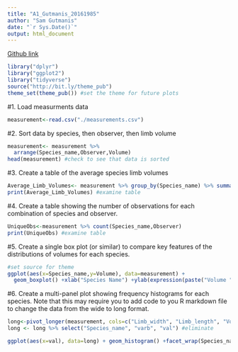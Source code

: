 ```yaml
---
title: "A1_Gutmanis_20161985"
author: "Sam Gutmanis"
date: "`r Sys.Date()`"
output: html_document
---
```


[Github link]("https://github.com/Sgutmanis/BIOL432_Assignment1")

```r
library("dplyr")
library("ggplot2")
library("tidyverse")
source("http://bit.ly/theme_pub")
theme_set(theme_pub()) #set the theme for future plots
```

#1. Load measurments data
```r
measurement<-read.csv("./measurements.csv")
```
#2. Sort data by species, then observer, then limb volume
```r
measurement<- measurement %>% 
  arrange(Species_name,Observer,Volume)
head(measurement) #check to see that data is sorted
```
#3. Create a table of the average species limb volumes
```r
Average_Limb_Volumes<- measurement %>% group_by(Species_name) %>% summarise(Mean_volume=mean(Volume))
print(Average_Limb_Volumes) #examine table
```
#4. Create a table showing the number of observations for each combination of species and observer.
```r
UniqueObs<-measurement %>% count(Species_name,Observer)
print(UniqueObs) #examine table
```
#5. Create a single box plot (or similar) to compare key features of the distributions of volumes for each species.
```r
#set source for theme
ggplot(aes(x=Species_name,y=Volume), data=measurement) + 
  geom_boxplot() +xlab("Species Name") +ylab(expression(paste("Volume ", cm^3)))
```
#6. Create a multi-panel plot showing frequency histograms for each species. Note that this may require you to add code to you R markdown file to change the data from the wide to long format.
```r
long<-pivot_longer(measurement, cols=c("Limb_width", "Limb_length", "Volume"), names_to = "varb", values_to = "val") #transform data to long format
long <- long %>% select("Species_name", "varb", "val") #eliminate 
```
```r
ggplot(aes(x=val), data=long) + geom_histogram() +facet_wrap(Species_name~varb, scales = "free", nrow = 5)
```





